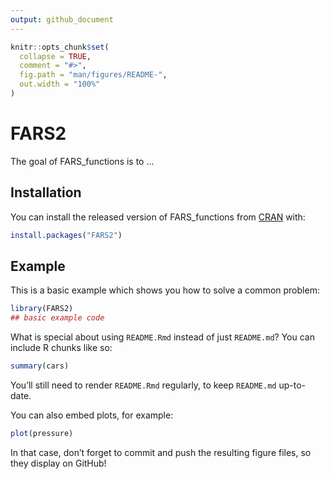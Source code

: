 ```yaml
---
output: github_document
---
```


<!-- README.md is generated from README.Rmd. Please edit that file -->

```r
knitr::opts_chunk$set(
  collapse = TRUE,
  comment = "#>",
  fig.path = "man/figures/README-",
  out.width = "100%"
)
```

# FARS2

<!-- badges: start -->
<!-- badges: end -->

The goal of FARS_functions is to ...

## Installation

You can install the released version of FARS_functions from [CRAN](https://CRAN.R-project.org) with:

``` r
install.packages("FARS2")
```

## Example

This is a basic example which shows you how to solve a common problem:

```r
library(FARS2)
## basic example code
```

What is special about using `README.Rmd` instead of just `README.md`? You can include R chunks like so:

```r
summary(cars)
```

You'll still need to render `README.Rmd` regularly, to keep `README.md` up-to-date.

You can also embed plots, for example:

```r
plot(pressure)
```

In that case, don't forget to commit and push the resulting figure files, so they display on GitHub!
